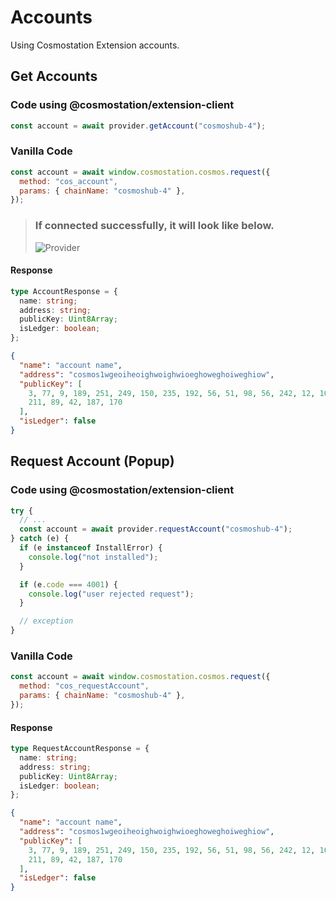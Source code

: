 # Accounts

Using Cosmostation Extension accounts.

## Get Accounts

### Code using @cosmostation/extension-client

```javascript
const account = await provider.getAccount("cosmoshub-4");
```

### Vanilla Code

```javascript
const account = await window.cosmostation.cosmos.request({
  method: "cos_account",
  params: { chainName: "cosmoshub-4" },
});
```

> ### If connected successfully, it will look like below.
>
> ![Provider](/img/developer/extension/2-provider-connected.png)

#### Response

```typescript filename="Model"
type AccountResponse = {
  name: string;
  address: string;
  publicKey: Uint8Array;
  isLedger: boolean;
};
```

```json filename="Example"
{
  "name": "account name",
  "address": "cosmos1wgeoiheoighwoighwioeghoweghoiweghiow",
  "publicKey": [
    3, 77, 9, 189, 251, 249, 150, 235, 192, 56, 51, 98, 56, 242, 12, 102, 144,
    211, 89, 42, 187, 170
  ],
  "isLedger": false
}
```

## Request Account (Popup)

### Code using @cosmostation/extension-client

```typescript
try {
  // ...
  const account = await provider.requestAccount("cosmoshub-4");
} catch (e) {
  if (e instanceof InstallError) {
    console.log("not installed");
  }

  if (e.code === 4001) {
    console.log("user rejected request");
  }

  // exception
}
```

### Vanilla Code

```javascript
const account = await window.cosmostation.cosmos.request({
  method: "cos_requestAccount",
  params: { chainName: "cosmoshub-4" },
});
```

#### Response

```typescript filename="Model"
type RequestAccountResponse = {
  name: string;
  address: string;
  publicKey: Uint8Array;
  isLedger: boolean;
};
```

```json filename="Example"
{
  "name": "account name",
  "address": "cosmos1wgeoiheoighwoighwioeghoweghoiweghiow",
  "publicKey": [
    3, 77, 9, 189, 251, 249, 150, 235, 192, 56, 51, 98, 56, 242, 12, 102, 144,
    211, 89, 42, 187, 170
  ],
  "isLedger": false
}
```
